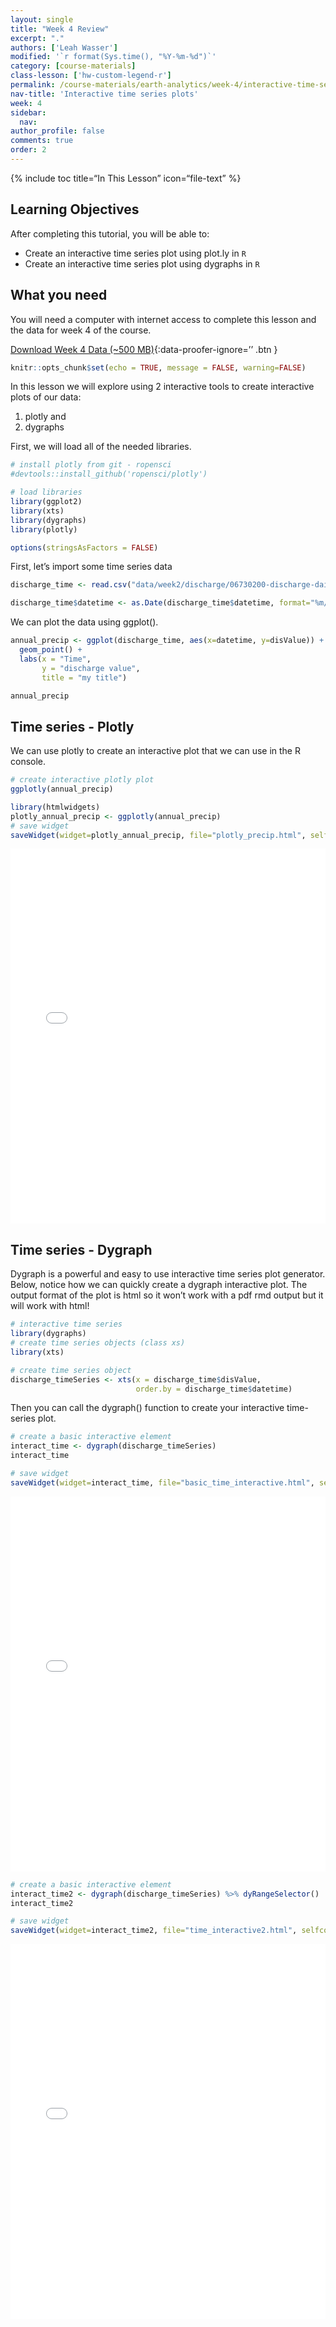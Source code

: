 ```yaml
---
layout: single
title: "Week 4 Review"
excerpt: "."
authors: ['Leah Wasser']
modified: '`r format(Sys.time(), "%Y-%m-%d")`'
category: [course-materials]
class-lesson: ['hw-custom-legend-r']
permalink: /course-materials/earth-analytics/week-4/interactive-time-series-plots-in-r/
nav-title: 'Interactive time series plots'
week: 4
sidebar:
  nav:
author_profile: false
comments: true
order: 2
---
```


{% include toc title="In This Lesson" icon="file-text" %}

<div class='notice--success' markdown="1">

## <i class="fa fa-graduation-cap" aria-hidden="true"></i> Learning Objectives

After completing this tutorial, you will be able to:

* Create an interactive time series plot using plot.ly in `R`
* Create an interactive time series plot using dygraphs in `R`

## <i class="fa fa-check-square-o fa-2" aria-hidden="true"></i> What you need

You will need a computer with internet access to complete this lesson and the data for week 4 of the course.

[<i class="fa fa-download" aria-hidden="true"></i> Download Week 4 Data (~500 MB)](https://ndownloader.figshare.com/files/7525363){:data-proofer-ignore='' .btn }

</div>

```r
knitr::opts_chunk$set(echo = TRUE, message = FALSE, warning=FALSE)

```

In this lesson we will explore using 2 interactive tools to create interactive 
plots of our data:

1. plotly and
2. dygraphs 

First, we will load all of the needed libraries. 

```r
# install plotly from git - ropensci
#devtools::install_github('ropensci/plotly')

# load libraries
library(ggplot2)
library(xts)
library(dygraphs)
library(plotly)

options(stringsAsFactors = FALSE)
```



First, let's import some time series data

```r
discharge_time <- read.csv("data/week2/discharge/06730200-discharge-daily-1986-2013.csv")

discharge_time$datetime <- as.Date(discharge_time$datetime, format="%m/%d/%y")

```

We can plot the data using ggplot().

```r
annual_precip <- ggplot(discharge_time, aes(x=datetime, y=disValue)) +
  geom_point() +
  labs(x = "Time", 
       y = "discharge value",
       title = "my title")

annual_precip
```

## Time series - Plotly


We can use plotly to create an interactive plot that we can use in the 
R console.  


```r
# create interactive plotly plot
ggplotly(annual_precip)

```


```r
library(htmlwidgets)
plotly_annual_precip <- ggplotly(annual_precip)
# save widget
saveWidget(widget=plotly_annual_precip, file="plotly_precip.html", selfcontained=FALSE)
```


<iframe title="Basic Map" width="100%" height="600" src="{{ site.url }}/leaflet-maps/plotly/plotly_precip.html" frameborder="0" allowfullscreen></iframe>


## Time series - Dygraph

Dygraph is a powerful and easy to use interactive time series plot generator.
Below, notice how we can quickly create a dygraph interactive plot. The output
format of the plot is html so it won't work with a pdf rmd output but it will
work with html!


```r
# interactive time series
library(dygraphs)
# create time series objects (class xs)
library(xts)

# create time series object
discharge_timeSeries <- xts(x = discharge_time$disValue,
                            order.by = discharge_time$datetime)


```

Then you can call the dygraph() function to create your interactive time-series plot.

```r
# create a basic interactive element
interact_time <- dygraph(discharge_timeSeries)
interact_time
```


```r
# save widget
saveWidget(widget=interact_time, file="basic_time_interactive.html", selfcontained=FALSE)
```

<iframe title="Basic Map" width="100%" height="600" src="{{ site.url }}/leaflet-maps/dygraph/basic_time_interactive.html" frameborder="0" allowfullscreen></iframe>


```r
# create a basic interactive element
interact_time2 <- dygraph(discharge_timeSeries) %>% dyRangeSelector()
interact_time2
```

```r
# save widget
saveWidget(widget=interact_time2, file="time_interactive2.html", selfcontained=FALSE)
```

<iframe title="Basic Map" width="100%" height="600" src="{{ site.url }}/leaflet-maps/dygraph/time_interactive2.html" frameborder="0" allowfullscreen></iframe>

